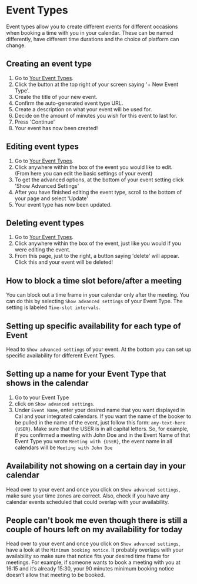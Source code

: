 # Event Types
Event types allow you to create different events for different occasions when booking a time with you in your calendar. These can be named differently, have different time durations and the choice of platform can change.

## Creating an event type
1. Go to [Your Event Types](https://app.cal.com/event-types).
2. Click the button at the top right of your screen saying '+ New Event Type'.
3. Create the title of your new event.
4. Confirm the auto-generated event type URL.
5. Create a description on what your event will be used for.
6. Decide on the amount of minutes you wish for this event to last for.
7. Press 'Continue'
8. Your event has now been created!

## Editing event types
1. Go to [Your Event Types](https://app.cal.com/event-types).
2. Click anywhere within the box of the event you would like to edit.  
   (From here you can edit the basic settings of your event)
3. To get the advanced options, at the bottom of your event setting click 'Show Advanced Settings'
4. After you have finished editing the event type, scroll to the bottom of your page and select 'Update'
5. Your event type has now been updated.

## Deleting event types
1. Go to [Your Event Types](https://app.cal.com/event-types).
2. Click anywhere within the box of the event, just like you would if you were editing the event.
3. From this page, just to the right, a button saying 'delete' will appear. Click this and your event will be deleted!

## How to block a time slot before/after a meeting
You can block out a time frame in your calendar only after the meeting. You can do this by selecting `Show advanced settings` of your Event Type. The setting is labeled `Time-slot intervals`.

## Setting up specific availability for each type of Event 
Head to `Show advanced settings` of your event. At the bottom you can set up specific availability for different Event Types.

## Setting up a name for your Event Type that shows in the calendar
1. Go to your Event Type
2. click on `Show advanced settings`.
3. Under `Event Name`, enter your desired name that you want displayed in Cal and your integrated calendars. If you want the name of the booker to be pulled in the name of the event, just follow this form: `any-text-here {USER}`. Make sure that the USER is in all capital letters. So, for example, if you confirmed a meeting with John Doe and in the Event Name of that Event Type you wrote `Meeting with {USER}`, the event name in all calendars will be `Meeting with John Doe`

## Availability not showing on a certain day in your calendar
Head over to your event and once you click on `Show advanced settings`, make sure your time zones are correct. Also, check if you have any calendar events scheduled that could overlap with your availability.

## People can't book me even though there is still a couple of hours left on my availability for today
Head over to your event and once you click on `Show advanced settings`, have a look at the `Minimum booking notice`. It probably overlaps with your availability so make sure that notice fits your desired time frame for meetings. For example, if someone wants to book a meeting with you at 16:15 and it’s already 15:30, your 90 minutes minimum booking notice doesn’t allow that meeting to be booked.


